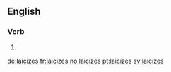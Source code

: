 ==English==

===Verb===
{{head|en|verb form}}

# {{en-third-person singular of|laicize}}

[[de:laicizes]]
[[fr:laicizes]]
[[no:laicizes]]
[[pt:laicizes]]
[[sv:laicizes]]